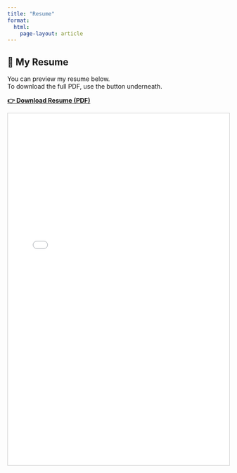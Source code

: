 ```yaml
---
title: "Resume"
format:
  html:
    page-layout: article
---
```


## 📄 My Resume

You can preview my resume below.  
To download the full PDF, use the button underneath.

[**👉 Download Resume (PDF)**](files/ishita_khanna_resume.pdf){.btn .btn-primary target="_blank"}

<iframe src="files/Ishita_Khanna.pdf" width="100%" height="800px" style="border: 1px solid #ccc;">
</iframe>
